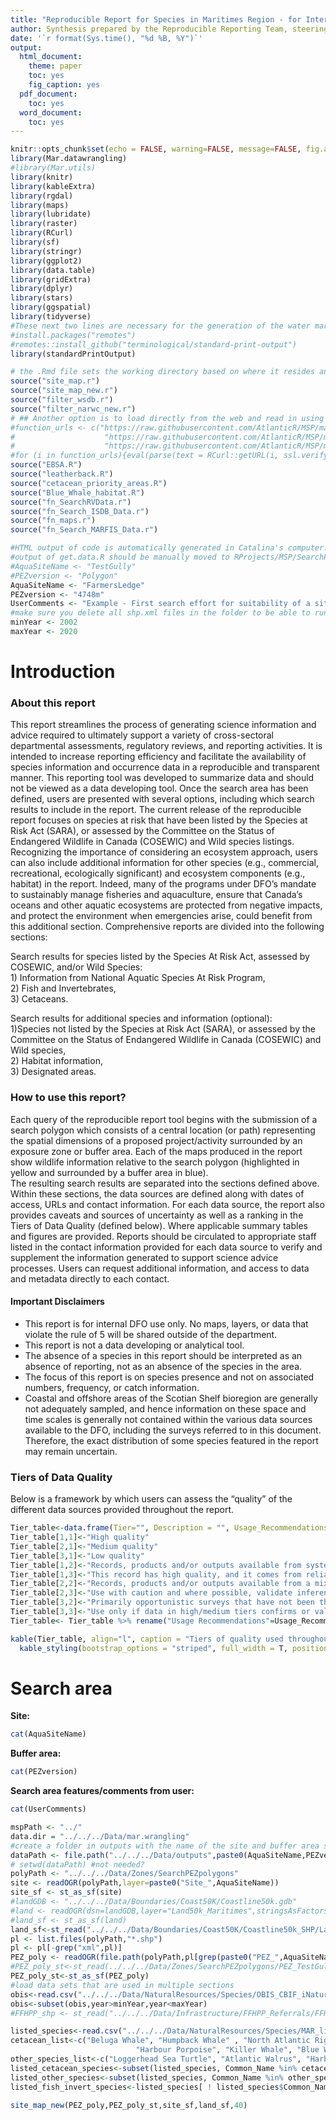 ```yaml
---
title: "Reproducible Report for Species in Maritimes Region - for Internal DFO use only"
author: Synthesis prepared by the Reproducible Reporting Team, steering committee and advisors.
date: '`r format(Sys.time(), "%d %B, %Y")`'
output:
  html_document:
    theme: paper
    toc: yes
    fig_caption: yes
  pdf_document:
    toc: yes
  word_document:
    toc: yes
---
```

```r
knitr::opts_chunk$set(echo = FALSE, warning=FALSE, message=FALSE, fig.align="left")
library(Mar.datawrangling)
#library(Mar.utils)
library(knitr)
library(kableExtra)
library(rgdal)
library(maps)
library(lubridate)
library(raster)
library(RCurl)
library(sf)
library(stringr)
library(ggplot2)
library(data.table)
library(gridExtra)
library(dplyr)
library(stars)
library(ggspatial)
library(tidyverse)
#These next two lines are necessary for the generation of the water mark on all plots.
#install.packages("remotes")
#remotes::install_github("terminological/standard-print-output")
library(standardPrintOutput)
```

```r
# the .Rmd file sets the working directory based on where it resides and ignores the wd set by the .RProj file
source("site_map.r")
source("site_map_new.r")
source("filter_wsdb.r")
source("filter_narwc_new.r")
# ## Another option is to load directly from the web and read in using Rcurl
#function_urls <- c("https://raw.githubusercontent.com/AtlanticR/MSP/master/SearchPEZ/code/site_map.r",
#                    "https://raw.githubusercontent.com/AtlanticR/MSP/master/SearchPEZ/code/plot_wsdb.r",
#                    "https://raw.githubusercontent.com/AtlanticR/MSP/master/SearchPEZ/code/filter_wsdb.r")
#for (i in function_urls){eval(parse(text = RCurl::getURL(i, ssl.verifypeer = FALSE)),envir=.GlobalEnv)}
source("EBSA.R")
source("leatherback.R")
source("cetacean_priority_areas.R")
source("Blue_Whale_habitat.R")
source("fn_SearchRVData.r")
source("fn_Search_ISDB_Data.r")
source("fn_maps.r")
source("fn_Search_MARFIS_Data.r")
```

```r
#HTML output of code is automatically generated in Catalina's computer: RProjects/MSP/SearchPEZ/code
#output of get.data.R should be manually moved to RProjects/MSP/SearchPEZ/outputs/sitenamexkm  
#AquaSiteName <- "TestGully"
#PEZversion <- "Polygon"
AquaSiteName <- "FarmersLedge"
PEZversion <- "4748m"
UserComments <- "Example - First search effort for suitability of a site for a project planned for 2025. Project is expected to have positive/negative impacts on surrounding area. It is likely that some kind of monitoring will be required during operations. Make sure to follow up on all sections pertaining to a particular taxonomic group as this seems to be a concern of the stakeholders."
#make sure you delete all shp.xml files in the folder to be able to run this code
minYear <- 2002
maxYear <- 2020
```

# **Introduction**

### **About this report**

This report streamlines the process of generating science information and advice required to ultimately support a variety of cross-sectoral departmental assessments, regulatory reviews, and reporting activities. It is intended to increase reporting efficiency and facilitate the availability of species information and occurrence data in a reproducible and transparent manner. This reporting tool was developed to summarize data and should not be viewed as a data developing tool.
Once the search area has been defined, users are presented with several options, including which search results to include in the report. The current release of the reproducible report focuses on species at risk that have been listed by the Species at Risk Act (SARA), or assessed by the Committee on the Status of Endangered Wildlife in Canada (COSEWIC) and Wild species listings. Recognizing the importance of considering an ecosystem approach, users can also include additional information for other species (e.g., commercial, recreational, ecologically significant) and ecosystem components (e.g., habitat) in the report. Indeed, many of the programs under DFO’s mandate to sustainably manage fisheries and aquaculture, ensure that Canada’s oceans and other aquatic ecosystems are protected from negative impacts, and protect the environment when emergencies arise, could benefit from this additional section. Comprehensive reports are divided into the following sections:  

Search results for species listed by the Species At Risk Act, assessed by COSEWIC, and/or Wild Species:  
1) Information from National Aquatic Species At Risk Program,  
2) Fish and Invertebrates,  
3) Cetaceans.   	

Search results for additional species and information (optional):  
1)Species not listed by the Species at Risk Act (SARA), or assessed by the Committee on the Status of Endangered Wildlife in Canada (COSEWIC) and Wild species,  
2) Habitat information,  
3) Designated areas.  
 
### **How to use this report?**  
Each query of the reproducible report tool begins with the submission of a search polygon which consists of a central location (or path) representing the spatial dimensions of a proposed project/activity surrounded by an exposure zone or buffer area. Each of the maps produced in the report show wildlife information relative to the search polygon (highlighted in yellow and surrounded by a buffer area in blue).  
The resulting search results are separated into the sections defined above. Within these sections, the data sources are defined along with dates of access, URLs and contact information. For each data source, the report also provides caveats and sources of uncertainty as well as a ranking in the Tiers of Data Quality (defined below). Where applicable summary tables and figures are provided. Reports should be circulated to appropriate staff listed in the contact information provided for each data source to verify and supplement the information generated to support science advice processes. Users can request additional information, and access to data and metadata directly to each contact.  

#### **Important Disclaimers**  
 - This report is for internal DFO use only. No maps, layers, or data that violate the rule of 5 will be shared outside of the department.  
 - This report is not a data developing or analytical tool.  
 - The absence of a species in this report should be interpreted as an absence of reporting, not as an absence of the species in the area.  
 - The focus of this report is on species presence and not on associated numbers, frequency, or catch information.  
 - Coastal and offshore areas of the Scotian Shelf bioregion are generally not adequately sampled, and hence information on these space and time scales is generally not contained within the various data sources available to the DFO, including the surveys referred to in this document. Therefore, the exact distribution of some species featured in the report may remain uncertain.  

### **Tiers of Data Quality**
Below is a framework by which users can assess the “quality” of the different data sources provided throughout the report.

```r
Tier_table<-data.frame(Tier="", Description = "", Usage_Recommendations = "")
Tier_table[1,1]<-"High quality"
Tier_table[2,1]<-"Medium quality"
Tier_table[3,1]<-"Low quality"
Tier_table[1,2]<-"Records, products and/or outputs available from systematic surveys, and/or with qualified observers/personnel, including records from peer-review processes. These records include data products available in the Species At Risk GIS tool, which provides the authoritative source of information for Species at Risk."
Tier_table[1,3]<-"This record has high quality, and it comes from reliable sources."
Tier_table[2,2]<-"Records, products and/or outputs available from a mix of opportunistic and systematic surveys, quality control has been applied, although additional work is required to verify information."
Tier_table[2,3]<-"Use with caution and where possible, validate inference with data assigned to the high quality tier."
Tier_table[3,2]<-"Primarily opportunistic surveys that have not been through a quality control process, or results of invalidated models. Data quality protocols and validation are required."
Tier_table[3,3]<-"Use only if data in high/medium tiers confirms or validates information from this tier. Very high uncertainty."
Tier_table<- Tier_table %>% rename("Usage Recommendations"=Usage_Recommendations)
```
```r
kable(Tier_table, align="l", caption = "Tiers of quality used throughout this report to qualify data confidence.") %>%
  kable_styling(bootstrap_options = "striped", full_width = T, position = "left")
```

# **Search area**

**Site: **
```r
cat(AquaSiteName)
```

**Buffer area: **
```r
cat(PEZversion)
```

**Search area features/comments from user: **
```r
cat(UserComments)
```

```r
mspPath <- "../"
data.dir = "../../../Data/mar.wrangling"
#create a folder in outputs with the name of the site and buffer area search
dataPath <- file.path("../../../Data/outputs",paste0(AquaSiteName,PEZversion))
# setwd(dataPath) #not needed?
polyPath <- "../../../Data/Zones/SearchPEZpolygons"
site <- readOGR(polyPath,layer=paste0("Site_",AquaSiteName))
site_sf <- st_as_sf(site)
#landGDB <- "../../../Data/Boundaries/Coast50K/Coastline50k.gdb"
#land <- readOGR(dsn=landGDB,layer="Land50k_Maritimes",stringsAsFactors=F)
#land_sf <- st_as_sf(land)
land_sf<-st_read("../../../Data/Boundaries/Coast50K/Coastline50k_SHP/Land_AtlCanada_ESeaboardUS.shp", quiet=TRUE)
pl <- list.files(polyPath,"*.shp")
pl <- pl[-grep("xml",pl)]
PEZ_poly <- readOGR(file.path(polyPath,pl[grep(paste0("PEZ_",AquaSiteName,PEZversion),pl)]))
#PEZ_poly_st<-st_read(../../../Data/Zones/SearchPEZpolygons/PEZ_TestGullyPolygon.shp", quiet=TRUE)
PEZ_poly_st<-st_as_sf(PEZ_poly)
#load data sets that are used in multiple sections
obis<-read.csv("../../../Data/NaturalResources/Species/OBIS_CBIF_iNaturalist/OBIS_MAR_priority_records.csv")
obis<-subset(obis,year>minYear,year<maxYear)
#FFHPP_shp <- st_read("../../../Data/Infrastructure/FFHPP_Referrals/FFHPP_Referrals_0620.shp", quiet=TRUE)
```

```r

listed_species<-read.csv("../../../Data/NaturalResources/Species/MAR_listed_species.csv")
cetacean_list<-c("Beluga Whale", "Humpback Whale" , "North Atlantic Right Whale", "Fin Whale", "Northern Bottlenose Whale", 
                            "Harbour Porpoise", "Killer Whale", "Blue Whale", "Sei Whale", "Sowerby's Beaked Whale")
other_species_list<-c("Loggerhead Sea Turtle", "Atlantic Walrus", "Harbour Seal Lacs des Loups Marins subspecies", "Leatherback Sea Turtle")
listed_cetacean_species<-subset(listed_species, Common_Name %in% cetacean_list)
listed_other_species<-subset(listed_species, Common_Name %in% other_species_list)
listed_fish_invert_species<-listed_species[ ! listed_species$Common_Name %in% c(other_species_list,cetacean_list), ]
```

```r
site_map_new(PEZ_poly,PEZ_poly_st,site_sf,land_sf,40)
```
